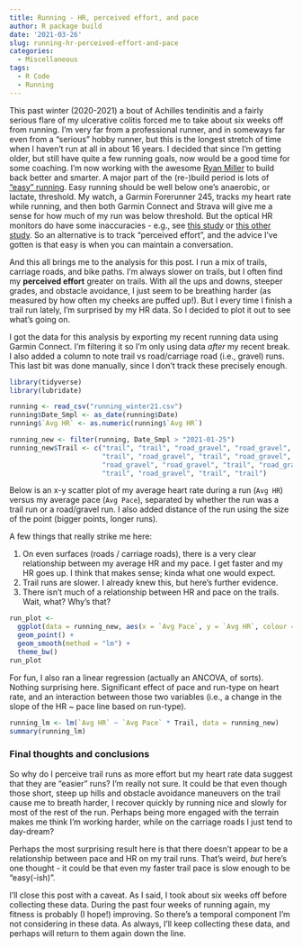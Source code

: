 ```yaml
---
title: Running - HR, perceived effort, and pace
author: R package build
date: '2021-03-26'
slug: running-hr-perceived-effort-and-pace
categories:
  - Miscellaneous
tags:
  - R Code
  - Running
---
```


This past winter (2020-2021) a bout of Achilles tendinitis and a fairly serious flare of my ulcerative colitis forced me to take about six weeks off from running.
I'm very far from a professional runner, and in someways far even from a "serious" hobby runner, but this is the longest stretch of time when I haven't run at all in about 16 years. 
I decided that since I'm getting older, but still have quite a few running goals, now would be a good time for some coaching.
I'm now working with the awesome [Ryan Miller](https://www.instagram.com/p/BzgjiEJnnTk/) to build back better and smarter.
A major part of the (re-)build period is lots of ["easy" running](https://trailrunnermag.com/training/the-art-of-the-easy-shuffle.html). 
Easy running should be well below one's anaerobic, or lactate, threshold. 
My watch, a Garmin Forerunner 245, tracks my heart rate while running, and then both Garmin Connect and Strava will give me a sense for how much of my run was below threshold. 
But the optical HR monitors do have some inaccuracies - e.g., see [this study](https://www.ncbi.nlm.nih.gov/pmc/articles/PMC6732081/) or [this other study](https://pubmed.ncbi.nlm.nih.gov/32343255/).
So an alternative is to track "perceived effort", and the advice I've gotten is that easy is when you can maintain a conversation.

And this all brings me to the analysis for this post. 
I run a mix of trails, carriage roads, and bike paths.
I'm always slower on trails, but I often find my **perceived effort** greater on trails.
With all the ups and downs, steeper grades, and obstacle avoidance, I just seem to be breathing harder (as measured by how often my cheeks are puffed up!). 
But I every time I finish a trail run lately, I'm surprised by my HR data. 
So I decided to plot it out to see what's going on. 

I got the data for this analysis by exporting my recent running data using Garmin Connect.
I'm filtering it so I'm only using data *after* my recent break.
I also added a column to note trail vs road/carriage road (i.e., gravel) runs. 
This last bit was done manually, since I don't track these precisely enough.

```r
library(tidyverse)
library(lubridate)

running <- read_csv("running_winter21.csv")
running$Date_Smpl <- as_date(running$Date)
running$`Avg HR` <- as.numeric(running$`Avg HR`)

running_new <- filter(running, Date_Smpl > "2021-01-25")
running_new$Trail <- c("trail", "trail", "road_gravel", "road_gravel", "road_gravel",
                       "trail", "road_gravel", "trail", "road_gravel", "road_gravel",
                       "road_gravel", "road_gravel", "trail", "road_gravel", "road_gravel",
                       "trail", "road_gravel", "trail", "trail")
```


Below is an x-y scatter plot of my average heart rate during a run (`Avg HR`) versus my average pace (`Avg Pace`), separated by whether the run was a trail run or a road/gravel run.
I also added distance of the run using the size of the point (bigger points, longer runs).

A few things that really strike me here:

1. On even surfaces (roads / carriage roads), there is a very clear relationship between my average HR and my pace. I get faster and my HR goes up. I think that makes sense; kinda what one would expect.
2. Trail runs are slower. I already knew this, but here's further evidence.
3. There isn't much of a relationship between HR and pace on the trails. Wait, what? Why's that?

```r
run_plot <-
  ggplot(data = running_new, aes(x = `Avg Pace`, y = `Avg HR`, colour = Trail, size = Distance)) +
  geom_point() +
  geom_smooth(method = "lm") +
  theme_bw()
run_plot
```

For fun, I also ran a linear regression (actually an ANCOVA, of sorts). 
Nothing surprising here. 
Significant effect of pace and run-type on heart rate, and an interaction between those two variables (i.e., a change in the slope of the HR ~ pace line based on run-type). 

```r
running_lm <- lm(`Avg HR` ~ `Avg Pace` * Trail, data = running_new)
summary(running_lm)
```

### Final thoughts and conclusions

So why do I perceive trail runs as more effort but my heart rate data suggest that they are "easier" runs?
I'm really not sure. 
It could be that even though those short, steep up hills and obstacle avoidance maneuvers on the trail cause me to breath harder, I recover quickly by running nice and slowly for most of the rest of the run.
Perhaps being more engaged with the terrain makes me think I'm working harder, while on the carriage roads I just tend to day-dream?

Perhaps the most surprising result here is that there doesn't appear to be a relationship between pace and HR on my trail runs. 
That's weird, *but* here's one thought - it could be that even my faster trail pace is slow enough to be "easy(-ish)". 

I'll close this post with a caveat. 
As I said, I took about six weeks off before collecting these data. 
During the past four weeks of running again, my fitness is probably (I hope!) improving.
So there's a temporal component I'm not considering in these data. 
As always, I'll keep collecting these data, and perhaps will return to them again down the line.
